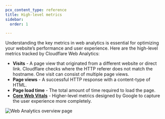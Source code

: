 ```yaml
---
pcx_content_type: reference
title: High-level metrics
sidebar:
  order: 1

---
```


Understanding the key metrics in web analytics is essential for optimizing your website’s performance and user experience. Here are the high-level metrics tracked by Cloudflare Web Analytics:

* **Visits** - A page view that originated from a different website or direct link. Cloudflare checks where the HTTP referer does not match the hostname. One visit can consist of multiple page views.
* **Page views** - A successful HTTP response with a content-type of HTML.
* **Page load time** - The total amount of time required to load the page.
* **[Core Web Vitals](https://www.cloudflare.com/learning/performance/what-are-core-web-vitals/)** - Higher-level metrics designed by Google to capture the user experience more completely.

![Web Analytics overview page](~/assets/images/web-analytics/dash-web_analytics-overview.png)

